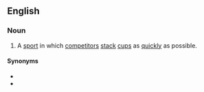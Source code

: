 ==English==
{{wikipedia}}

===Noun===
{{en-noun|-}}
# A [[sport]] in which [[competitor]]s [[stack]] [[cup]]s as [[quick]]ly as possible.

====Synonyms====
* {{l|en|speed stacking}}
* {{l|en|cup stacking}}